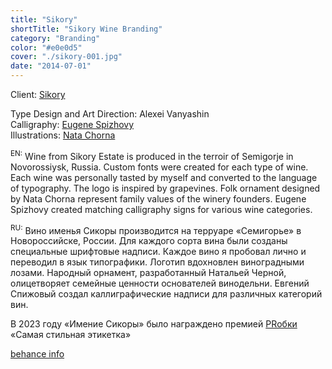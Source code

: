 ```yaml
---
title: "Sikory"
shortTitle: "Sikory Wine Branding"
category: "Branding"
color: "#e0e0d5"
cover: "./sikory-001.jpg"
date: "2014-07-01"
---
```


Client: <a class="link" href="http://sikory.ru"><span class="wavy" data-content="Sikory">Sikory</span></a><br />

Type Design and Art Direction: Alexei Vanyashin<br />
Calligraphy: <a class="link" href="https://www.behance.net/spizh"><span class="wavy" data-content="Eugene Spizhovy">Eugene Spizhovy</span></a><br />
Illustrations: <a class="link" href="https://www.behance.net/natachorna"><span class="wavy" data-content="Nata Chorna">Nata Chorna</span></a>

<sup>EN:</sup> Wine from Sikory Estate is produced in the terroir of Semigorje in Novorossiysk, Russia. Custom fonts were created for each type of wine. Each wine was personally tasted by myself and converted to the language of typography. The logo is inspired by grapevines. Folk ornament designed by Nata Chorna represent family values of the winery founders.
Eugene Spizhovy created matching calligraphy signs for various wine categories. 

<sup>RU:</sup> Вино именья Сикоры производится на терруаре «Семигорье» в Новороссийске, России. Для каждого сорта вина были созданы специальные шрифтовые надписи. Каждое вино я пробовал лично и переводил в язык типографики. Логотип вдохновлен виноградными лозами. Народный орнамент, разработанный Натальей Черной, олицетворяет семейные ценности основателей винодельни. Евгений Спижовый создал каллиграфические надписи для различных категорий вин.

В 2023 году «Имение Сикоры» было награждено премией <a href="https://snob.ru/news/nazvany-pobediteli-pervoj-v-rossii-vinnoj-premii-v-oblasti-kommunikacij/">PRобки</a> «Самая стильная этикетка»

<a href="https://www.behance.net/gallery/106375165/SIKORY-Wine-Branding">behance info</a>